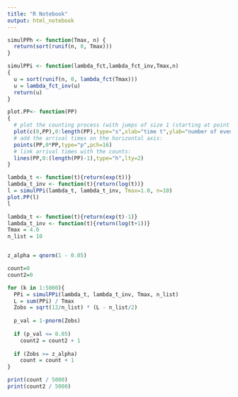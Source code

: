 ```yaml
---
title: "R Notebook"
output: html_notebook
---
```


```r
simulPPh <- function(Tmax, n) {
  return(sort(runif(n, 0, Tmax)))
}

simulPPi <- function(lambda_fct,lambda_fct_inv,Tmax,n)
{
  u = sort(runif(n, 0, lambda_fct(Tmax)))
  u = lambda_fct_inv(u)
  return(u)
}
```


```r
plot.PP<- function(PP)
{
  # plot the counting process (with jumps of size 1 (starting at point (0,0))):
  plot(c(0,PP),0:length(PP),type="s",xlab="time t",ylab="number of events by time t")
  # add the arrival times on the horizontal axis: 
  points(PP,0*PP,type="p",pch=16)
  # link arrival times with the counts:
  lines(PP,0:(length(PP)-1),type="h",lty=2)
}
```


```r
lambda_t <- function(t){return(exp(t))}
lambda_t_inv <- function(t){return(log(t))}
l = simulPPi(lambda_t, lambda_t_inv, Tmax=1.0, n=10)
plot.PP(l)
l
```



```r
lambda_t <- function(t){return(exp(t)-1)}
lambda_t_inv <- function(t){return(log(t+1))}
Tmax = 4.0
n_list = 10


z_alpha = qnorm(1 - 0.05)

count=0
count2=0

for (k in 1:5000){
  PPi = simulPPi(lambda_t, lambda_t_inv, Tmax, n_list)
  L = sum(PPi) / Tmax
  Zobs = sqrt(12/n_list) * (L - n_list/2)
  
  p_val = 1-pnorm(Zobs)
  
  if (p_val <= 0.05)
    count2 = count2 + 1
  
  if (Zobs >= z_alpha)
    count = count + 1
}

print(count / 5000)
print(count2 / 5000)
```




